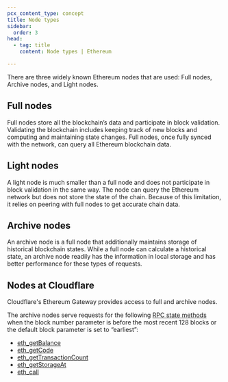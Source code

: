 ```yaml
---
pcx_content_type: concept
title: Node types
sidebar:
  order: 3
head:
  - tag: title
    content: Node types | Ethereum

---
```


There are three widely known Ethereum nodes that are used: Full nodes, Archive nodes, and Light nodes.

## Full nodes

Full nodes store all the blockchain’s data and participate in block validation. Validating the blockchain includes keeping track of new blocks and computing and maintaining state changes. Full nodes, once fully synced with the network, can query all Ethereum blockchain data.

## Light nodes

A light node is much smaller than a full node and does not participate in block validation in the same way. The node can query the Ethereum network but does not store the state of the chain. Because of this limitation, it relies on peering with full nodes to get accurate chain data.

## Archive nodes

An archive node is a full node that additionally maintains storage of historical blockchain states. While a full node can calculate a historical state, an archive node readily has the information in local storage and has better performance for these types of requests.

## Nodes at Cloudflare

Cloudflare's Ethereum Gateway provides access to full and archive nodes.

The archive nodes serve requests for the following [RPC state methods](https://ethereum.org/en/developers/docs/apis/json-rpc/#state_methods) when the block number parameter is before the most recent 128 blocks or the default block parameter is set to “earliest”:

* [eth\_getBalance](https://ethereum.org/en/developers/docs/apis/json-rpc/#eth_getbalance)
* [eth\_getCode](https://ethereum.org/en/developers/docs/apis/json-rpc/#eth_getcode)
* [eth\_getTransactionCount](https://ethereum.org/en/developers/docs/apis/json-rpc/#eth_gettransactioncount)
* [eth\_getStorageAt](https://ethereum.org/en/developers/docs/apis/json-rpc/#eth_getstorageat)
* [eth\_call](https://ethereum.org/en/developers/docs/apis/json-rpc/#eth_call)

